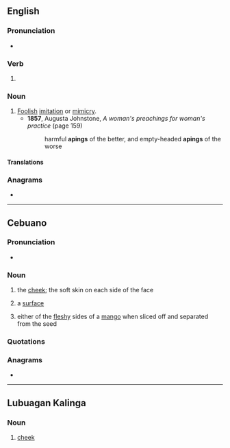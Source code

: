 ==English==

===Pronunciation===
* {{IPA|/ˈeɪ.pɪŋ/|lang=en}}

===Verb===
{{head|en|present participle}}

# {{present participle of|ape|lang=en|nocat=1}}

===Noun===
{{en-noun}}

# [[foolish|Foolish]] [[imitation]] or [[mimicry]].
#* '''1857''', Augusta Johnstone, ''A woman's preachings for woman's practice'' (page 159)
#*: harmful '''apings''' of the better, and empty-headed '''apings''' of the worse

====Translations====
{{trans-see|apery}}

===Anagrams===
* {{anagrams|en|a=aginp|ganpi|ngapi}}

----

==Cebuano==

===Pronunciation===
* {{hyphenation|a|ping|lang=ceb}}

===Noun===
{{head|ceb|noun}}

# the [[cheek]]; the soft skin on each side of the face
# {{lb|ceb|metaphorical}} a [[surface]]
# either of the [[fleshy]] sides of a [[mango]] when sliced off and separated from the seed

===Quotations===
{{SeeCites|lang=ceb}}

===Anagrams===
* {{anagrams|ceb|piang}}

{{C|ceb|Body parts}}

----

==Lubuagan Kalinga==

===Noun===
{{head|knb|noun}}

# {{lb|knb|anatomy}} [[cheek]]